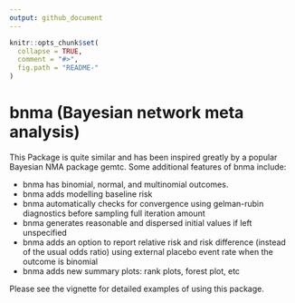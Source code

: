 ```yaml
---
output: github_document
---
```


<!-- README.md is generated from README.Rmd. Please edit that file -->

```r
knitr::opts_chunk$set(
  collapse = TRUE,
  comment = "#>",
  fig.path = "README-"
)
```

# bnma (Bayesian network meta analysis)

This Package is quite similar and has been inspired greatly by a popular Bayesian NMA package gemtc. Some additional features of bnma include:

- bnma has binomial, normal, and multinomial outcomes.
- bnma adds modelling baseline risk
- bnma automatically checks for convergence using gelman-rubin diagnostics before sampling full iteration amount
- bnma generates reasonable and dispersed initial values if left unspecified 
- bnma adds an option to report relative risk and risk difference (instead of the usual odds ratio) using external placebo event rate when the outcome is binomial
- bnma adds new summary plots: rank plots, forest plot, etc

Please see the vignette for detailed examples of using this package.
